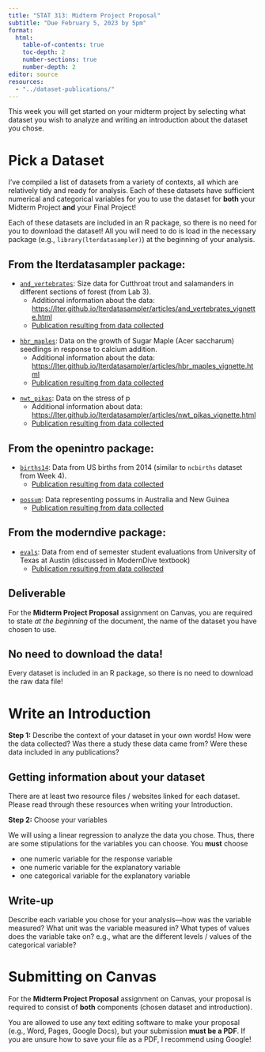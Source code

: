 ```yaml
---
title: "STAT 313: Midterm Project Proposal"
subtitle: "Due February 5, 2023 by 5pm"
format: 
  html:
    table-of-contents: true
    toc-depth: 2
    number-sections: true
    number-depth: 2
editor: source
resources: 
  - "../dataset-publications/"
---
```


This week you will get started on your midterm project by selecting what dataset
you wish to analyze and writing an introduction about the dataset you chose.

# Pick a Dataset

I've compiled a list of datasets from a variety of contexts, all which are
relatively tidy and ready for analysis. Each of these datasets have sufficient 
numerical and categorical variables for you to use the dataset for **both** 
your Midterm Project **and** your Final Project! 

Each of these datasets are included in an R package, so there is no need for you
to download the dataset! All you will need to do is load in the necessary
package (e.g., `library(lterdatasampler)`) at the beginning of your analysis.

## From the **lterdatasampler** package:

-   [`and_vertebrates`](https://portal.edirepository.org/nis/mapbrowse?scope=knb-lter-and&identifier=4027&revision=16): Size data for Cutthroat trout and salamanders in different sections of forest (from Lab 3).
    * Additional information about the data: <https://lter.github.io/lterdatasampler/articles/and_vertebrates_vignette.html>
    * [Publication resulting from data collected](../dataset-publications/and-vertebrates-publication.pdf)
    
<!-- https://cpslo-my.sharepoint.com/:b:/g/personal/atheobol_calpoly_edu/ESAubSdYG9xNt8uEPfRMHFIBdM8bJigac_BysStGZI_XSg -->
    
-   [`hbr_maples`](https://portal.edirepository.org/nis/mapbrowse?packageid=knb-lter-hbr.157.3): Data on the growth of Sugar Maple (Acer saccharum) seedlings in response to calcium addition.
    * Additional information about the data: <https://lter.github.io/lterdatasampler/articles/hbr_maples_vignette.html>
    * [Publication resulting from data collected](../dataset-publications/hbr-maples-publication.pdf)
    
<!-- https://cpslo-my.sharepoint.com/:b:/g/personal/atheobol_calpoly_edu/EQsqYRiS1g9JjNV6o3bRHKkB8V9wu26h6X1gzEv1VoOV4Q -->
  
-   [`nwt_pikas`](https://portal.edirepository.org/nis/mapbrowse?packageid=knb-lter-nwt.268.1): Data on the stress of p
    * Additional information about data: <https://lter.github.io/lterdatasampler/articles/nwt_pikas_vignette.html>
    * [Publication resulting from data collected](../dataset-publications/nwt-pika-publication.PDF)
  
<!-- https://cpslo-my.sharepoint.com/:b:/g/personal/atheobol_calpoly_edu/ERDZ95KvsV9Js6I6JG0PU0UBPsFwBPKJ-h8FIIfTG2Wc_A -->

## From the **openintro** package:

-   [`births14`](https://www.icpsr.umich.edu/web/ICPSR/studies/36461): Data from US births from 2014 (similar to `ncbirths` dataset from Week 4).
    * [Publication resulting from data collected](../dataset-publications/births-14-report.pdf)
    
<!-- https://cpslo-my.sharepoint.com/:b:/g/personal/atheobol_calpoly_edu/Ec1AsfZG3YdPprEjMRfAAIYBi5zOAD3Pg2nuGhf6IIgU-Q -->

-   [`possum`](https://www.openintro.org/data/index.php?data=possum): Data representing possums in Australia and New Guinea 
    * [Publication resulting from data collected](../dataset-publications/possums-publication.pdf)
    
<!-- https://cpslo-my.sharepoint.com/:b:/g/personal/atheobol_calpoly_edu/EUxnosoiksNLhrGopLITu8oBSNoSuZGoNBJ9mdwPPeKJ4 -->

## From the **moderndive** package:

-   [`evals`](https://moderndive.github.io/moderndive/reference/evals.html): Data from end of semester student evaluations from University of Texas at Austin (discussed in ModernDive textbook)
    * [Publication resulting from data collected](../dataset-publications/evals-publication.pdf)

<!-- https://cpslo-my.sharepoint.com/:b:/g/personal/atheobol_calpoly_edu/EffyXD8fhLVPlpqdKiRvvCYBbtRMK9ihfbksjuMxWygbsQ -->

## Deliverable

For the **Midterm Project Proposal** assignment on Canvas, you are required to
state *at the beginning* of the document, the name of the dataset you have
chosen to use.

::: {.callout-warning}
# No need to download the data!

Every dataset is included in an R package, so there is no need to download the 
raw data file!
:::

# Write an Introduction

**Step 1:** Describe the context of your dataset in your own words! How were the
data collected? Was there a study these data came from? Were these data included
in any publications?

::: callout-tip
# Getting information about your dataset

There are at least two resource files / websites linked for each dataset. Please
read through these resources when writing your Introduction. 
:::

**Step 2:** Choose your variables

We will using a linear regression to analyze the data you chose. Thus, there are
some stipulations for the variables you can choose. You **must** choose

-   one numeric variable for the response variable
-   one numeric variable for the explanatory variable
-   one categorical variable for the explanatory variable

::: callout-note
# Write-up

Describe each variable you chose for your analysis---how was the variable
measured? What unit was the variable measured in? What types of values does the
variable take on? e.g., what are the different levels / values of the 
categorical variable?

:::

# Submitting on Canvas

For the **Midterm Project Proposal** assignment on Canvas, your proposal is
required to consist of **both** components (chosen dataset and introduction).

You are allowed to use any text editing software to make your proposal (e.g., 
Word, Pages, Google Docs), but your submission **must be a PDF**. If you are
unsure how to save your file as a PDF, I recommend using Google!
